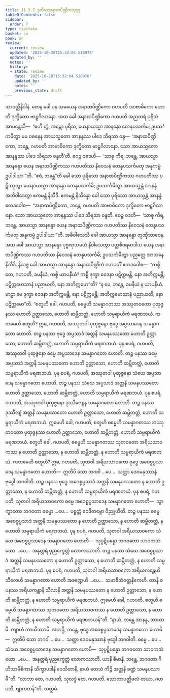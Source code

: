 ```yaml
---
title: 11.3.7 ဒုတိယအနာထပိဏ္ဍိကသုတ္တ
tableOfContents: false
sidebar:
  order: 7
type: tipitaka
basket: su
book: sn
review:
  current: review
  updated: '2025-10-20T15:32:04.518978'
  updated_by: ''
  notes: ''
  history:
  - state: review
    date: '2025-10-20T15:32:04.518978'
    updated_by: ''
    notes: ''
    previous_state: draft
---
```



<DynamicBreadcrumb />


<ReviewStatus review={frontmatter.review} showDetails={true} />

<HypothesisAnnotation frontmatter={frontmatter} />

<Division number="1023" book="sn" e="ch" v="18" p="432">

<Paragraph number="1967" book="sn">
သာဝတ္ထိနိဒါနံ. တေန ခေါ ပန သမယေန အနာထပိဏ္ဍိကော ဂဟပတိ အာဗာဓိကော ဟောတိ ဒုက္ခိတော ဗာဠှဂိလာနော. အထ ခေါ အနာထပိဏ္ဍိကော ဂဟပတိ အညတရံ ပုရိသံ အာမန္တေသိ—  “ဧဟိ တွံ, အမ္ဘော ပုရိသ, ယေနာယသ္မာ အာနန္ဒော တေနုပသင်္ကမ; ဥပသင်္ကမိတွာ မမ ဝစနေန အာယသ္မတော အာနန္ဒဿ ပါဒေ သိရသာ ဝန္ဒ—  ‘အနာထပိဏ္ဍိကော, ဘန္တေ, ဂဟပတိ အာဗာဓိကော ဒုက္ခိတော ဗာဠှဂိလာနော. သော အာယသ္မတော အာနန္ဒဿ ပါဒေ သိရသာ ဝန္ဒတီ’တိ. ဧဝဉ္စ ဝဒေဟိ—  ‘သာဓု ကိရ, ဘန္တေ, အာယသ္မာ အာနန္ဒော ယေန အနာထပိဏ္ဍိကဿ ဂဟပတိဿ နိဝေသနံ တေနုပသင်္ကမတု အနုကမ္ပံ ဥပါဒါယာ’”တိ.
</Paragraph>

<Paragraph number="1968" book="sn">
“ဧဝံ, ဘန္တေ”တိ ခေါ သော ပုရိသော အနာထပိဏ္ဍိကဿ ဂဟပတိဿ ပဋိဿုတွာ ယေနာယသ္မာ အာနန္ဒော တေနုပသင်္ကမိ; ဥပသင်္ကမိတွာ အာယသ္မန္တံ အာနန္ဒံ အဘိဝါဒေတွာ ဧကမန္တံ နိသီဒိ. ဧကမန္တံ နိသိန္နော ခေါ သော ပုရိသော အာယသ္မန္တံ အာနန္ဒံ ဧတဒဝေါစ—  “အနာထပိဏ္ဍိကော, ဘန္တေ, ဂဟပတိ အာဗာဓိကော ဒုက္ခိတော ဗာဠှဂိလာနော. သော အာယသ္မတော အာနန္ဒဿ ပါဒေ သိရသာ ဝန္ဒတိ. ဧဝဉ္စ ဝဒတိ—  ‘သာဓု ကိရ, ဘန္တေ, အာယသ္မာ အာနန္ဒော ယေန အနာထပိဏ္ဍိကဿ ဂဟပတိဿ နိဝေသနံ တေနုပသင်္ကမတု အနုကမ္ပံ ဥပါဒါယာ’”တိ. အဓိဝါသေသိ ခေါ အာယသ္မာ အာနန္ဒော တုဏှီဘာဝေန.
</Paragraph>

<Paragraph number="1969" book="sn">
အထ ခေါ အာယသ္မာ အာနန္ဒော ပုဗ္ဗဏှသမယံ နိဝါသေတွာ ပတ္တစီဝရမာဒါယ ယေန အနာထပိဏ္ဍိကဿ ဂဟပတိဿ နိဝေသနံ တေနုပသင်္ကမိ; ဥပသင်္ကမိတွာ ပညတ္တေ အာသနေ နိသီဒိ. နိသဇ္ဇ ခေါ အာယသ္မာ အာနန္ဒော အနာထပိဏ္ဍိကံ ဂဟပတိံ ဧတဒဝေါစ—  “ကစ္စိ တေ, ဂဟပတိ, ခမနီယံ, ကစ္စိ ယာပနီယံ? ကစ္စိ ဒုက္ခာ ဝေဒနာ ပဋိက္ကမန္တိ, နော အဘိက္ကမန္တိ; ပဋိက္ကမောသာနံ ပညာယတိ, နော အဘိက္ကမော”တိ? “န မေ, ဘန္တေ, ခမနီယံ န ယာပနီယံ. ဗာဠှာ မေ ဒုက္ခာ ဝေဒနာ အဘိက္ကမန္တိ, နော ပဋိက္ကမန္တိ; အဘိက္ကမောသာနံ ပညာယတိ, နော ပဋိက္ကမော”တိ.
</Paragraph>

<Paragraph number="1970" book="sn">
“စတူဟိ ခေါ, ဂဟပတိ, ဓမ္မေဟိ သမန္နာဂတဿ အဿုတဝတော ပုထုဇ္ဇနဿ ဟောတိ ဥတ္တာသော, ဟောတိ ဆမ္ဘိတတ္တံ, ဟောတိ သမ္ပရာယိကံ မရဏဘယံ. ကတမေဟိ စတူဟိ? ဣဓ, ဂဟပတိ, အဿုတဝါ ပုထုဇ္ဇနော ဗုဒ္ဓေ အပ္ပသာဒေန သမန္နာဂတော ဟောတိ. တဉ္စ ပနဿ ဗုဒ္ဓေ အပ္ပသာဒံ အတ္တနိ သမနုပဿတော ဟောတိ ဥတ္တာသော, ဟောတိ ဆမ္ဘိတတ္တံ, ဟောတိ သမ္ပရာယိကံ မရဏဘယံ.
</Paragraph>

<Paragraph number="1971" book="sn">
ပုန စပရံ, ဂဟပတိ, အဿုတဝါ ပုထုဇ္ဇနော ဓမ္မေ အပ္ပသာဒေန သမန္နာဂတော ဟောတိ. တဉ္စ ပနဿ ဓမ္မေ အပ္ပသာဒံ အတ္တနိ သမနုပဿတော ဟောတိ ဥတ္တာသော, ဟောတိ ဆမ္ဘိတတ္တံ, ဟောတိ သမ္ပရာယိကံ မရဏဘယံ.
</Paragraph>

<Paragraph number="1972" book="sn">
ပုန စပရံ, ဂဟပတိ, အဿုတဝါ ပုထုဇ္ဇနော သံဃေ အပ္ပသာဒေန သမန္နာဂတော ဟောတိ. တဉ္စ ပနဿ သံဃေ အပ္ပသာဒံ အတ္တနိ သမနုပဿတော ဟောတိ ဥတ္တာသော, ဟောတိ ဆမ္ဘိတတ္တံ, ဟောတိ သမ္ပရာယိကံ မရဏဘယံ.
</Paragraph>

<Paragraph number="1973" book="sn">
ပုန စပရံ, ဂဟပတိ, အဿုတဝါ ပုထုဇ္ဇနော ဒုဿီလျေန သမန္နာဂတော ဟောတိ. တဉ္စ ပနဿ ဒုဿီလျံ အတ္တနိ သမနုပဿတော ဟောတိ ဥတ္တာသော, ဟောတိ ဆမ္ဘိတတ္တံ, ဟောတိ သမ္ပရာယိကံ မရဏဘယံ. ဣမေဟိ ခေါ, ဂဟပတိ, စတူဟိ ဓမ္မေဟိ သမန္နာဂတဿ အဿုတဝတော ပုထုဇ္ဇနဿ ဟောတိ ဥတ္တာသော, ဟောတိ ဆမ္ဘိတတ္တံ, ဟောတိ သမ္ပရာယိကံ မရဏဘယံ.
</Paragraph>

<Paragraph number="1974" book="sn">
စတူဟိ ခေါ, ဂဟပတိ, ဓမ္မေဟိ သမန္နာဂတဿ သုတဝတော အရိယသာဝကဿ န ဟောတိ ဥတ္တာသော, န ဟောတိ ဆမ္ဘိတတ္တံ, န ဟောတိ သမ္ပရာယိကံ မရဏဘယံ. ကတမေဟိ စတူဟိ? ဣဓ, ဂဟပတိ, သုတဝါ အရိယသာဝကော ဗုဒ္ဓေ အဝေစ္စပ္ပသာဒေန သမန္နာဂတော ဟောတိ—  ဣတိပိ သော ဘဂဝါ …ပေ…  သတ္ထာ ဒေဝမနုဿာနံ ဗုဒ္ဓေါ ဘဂဝါတိ. တဉ္စ ပနဿ ဗုဒ္ဓေ အဝေစ္စပ္ပသာဒံ အတ္တနိ သမနုပဿတော န ဟောတိ ဥတ္တာသော, န ဟောတိ ဆမ္ဘိတတ္တံ, န ဟောတိ သမ္ပရာယိကံ မရဏဘယံ.
</Paragraph>

<Paragraph number="1975" book="sn">
ပုန စပရံ, ဂဟပတိ, သုတဝါ အရိယသာဝကော ဓမ္မေ အဝေစ္စပ္ပသာဒေန သမန္နာဂတော ဟောတိ—  သွာက္ခာတော ဘဂဝတာ ဓမ္မော …ပေ…  ပစ္စတ္တံ ဝေဒိတဗ္ဗော ဝိညူဟီတိ. တဉ္စ ပနဿ ဓမ္မေ အဝေစ္စပ္ပသာဒံ အတ္တနိ သမနုပဿတော န ဟောတိ ဥတ္တာသော, န ဟောတိ ဆမ္ဘိတတ္တံ, န ဟောတိ သမ္ပရာယိကံ မရဏဘယံ.
</Paragraph>

<Paragraph number="1976" book="sn">
ပုန စပရံ, ဂဟပတိ, သုတဝါ အရိယသာဝကော သံဃေ အဝေစ္စပ္ပသာဒေန သမန္နာဂတော ဟောတိ—  သုပ္ပဋိပန္နော ဘဂဝတော သာဝကသံဃော …ပေ…  အနုတ္တရံ ပုညက္ခေတ္တံ လောကဿာတိ. တဉ္စ ပနဿ သံဃေ အဝေစ္စပ္ပသာဒံ အတ္တနိ သမနုပဿတော န ဟောတိ ဥတ္တာသော, န ဟောတိ ဆမ္ဘိတတ္တံ, န ဟောတိ သမ္ပရာယိကံ မရဏဘယံ.
</Paragraph>

<Paragraph number="1977" book="sn">
ပုန စပရံ, ဂဟပတိ, သုတဝါ အရိယသာဝကော အရိယကန္တေဟိ သီလေဟိ သမန္နာဂတော ဟောတိ အခဏ္ဍေဟိ …ပေ…  သမာဓိသံဝတ္တနိကေဟိ. တာနိ စ ပနဿ အရိယကန္တာနိ သီလာနိ အတ္တနိ သမနုပဿတော န ဟောတိ ဥတ္တာသော, န ဟောတိ ဆမ္ဘိတတ္တံ, န ဟောတိ သမ္ပရာယိကံ မရဏဘယံ. ဣမေဟိ ခေါ, ဂဟပတိ, စတူဟိ ဓမ္မေဟိ သမန္နာဂတဿ သုတဝတော အရိယသာဝကဿ န ဟောတိ ဥတ္တာသော, န ဟောတိ ဆမ္ဘိတတ္တံ, န ဟောတိ သမ္ပရာယိကံ မရဏဘယန်”တိ.
</Paragraph>

<Paragraph number="1978" book="sn">
“နာဟံ, ဘန္တေ အာနန္ဒ, ဘာယာမိ. ကျာဟံ ဘာယိဿာမိ. အဟဉှိ, ဘန္တေ, ဗုဒ္ဓေ အဝေစ္စပ္ပသာဒေန သမန္နာဂတော ဟောမိ—  ဣတိပိ သော ဘဂဝါ …ပေ…  သတ္ထာ ဒေဝမနုဿာနံ ဗုဒ္ဓေါ ဘဂဝါတိ. ဓမ္မေ …ပေ…  သံဃေ အဝေစ္စပ္ပသာဒေန သမန္နာဂတော ဟောမိ—  သုပ္ပဋိပန္နော ဘဂဝတော သာဝကသံဃော …ပေ…  အနုတ္တရံ ပုညက္ခေတ္တံ လောကဿာတိ. ယာနိ စိမာနိ, ဘန္တေ, ဘဂဝတာ ဂိဟိသာမီစိကာနိ သိက္ခာပဒါနိ ဒေသိတာနိ, နာဟံ တေသံ ကိဉ္စိ အတ္တနိ ခဏ္ဍံ သမနုပဿာမီ”တိ. “လာဘာ တေ, ဂဟပတိ, သုလဒ္ဓံ တေ, ဂဟပတိ. သောတာပတ္တိဖလံ တယာ, ဂဟပတိ, ဗျာကတန်”တိ.

</Paragraph>
</Division>

<Paragraph number="1979" type="center" book="sn">
သတ္တမံ.
</Paragraph>